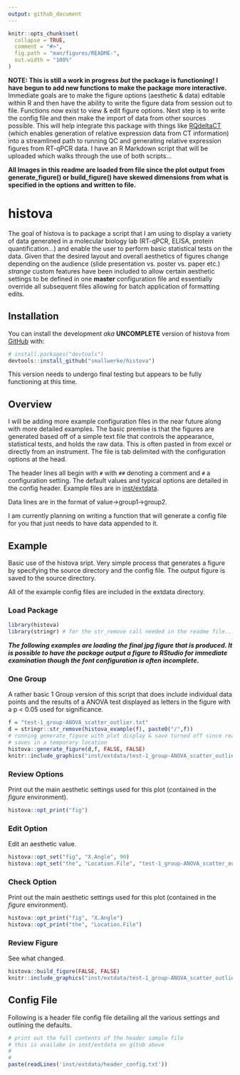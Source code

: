 ```yaml
---
output: github_document
---
```


<!-- README.md is generated from README.Rmd. Please edit that file -->

```r
knitr::opts_chunk$set(
  collapse = TRUE,
  comment = "#>",
  fig.path = "man/figures/README-",
  out.width = "100%"
)
```

**NOTE: This is still a work in progress *but* the package is functioning! I have begun to add new functions to make the package more interactive.** Immediate goals are to make the figure options (aesthetic & data) editable within R and then have the ability to write the figure data from session out to file. Functions now exist to view & edit figure options. Next step is to write the config file and then make the import of data from other sources possible. This will help integrate this package with things like [RQdeltaCT](https://github.com/Donadelnal/RQdeltaCT) (which enables generation of relative expression data from CT information) into a streamlined path to running QC and generating relative expression figures from RT-qPCR data. I have an R Markdown script that will be uploaded which walks through the use of both scripts...

**All Images in this readme are loaded from file since the plot output from generate_figure() or build_figure() have skewed dimensions from what is specified in the options and written to file.**

# histova

<!-- badges: start -->
<!-- badges: end -->

The goal of histova is to package a script that I am using to display a variety of data generated in a molecular biology lab (RT-qPCR, ELISA, protein quantification...) and enable the user to perform basic statistical tests on the data. Given that the desired layout and overall aesthetics of figures change depending on the audience (slide presentation vs. poster vs. paper etc.) *strange* custom features have been included to allow certain aesthetic settings to be defined in one **master** configuration file and essentially override all subsequent files allowing for batch application of formatting edits.

## Installation

You can install the development *aka* **UNCOMPLETE** version of histova from [GitHub](https://github.com/) with:

``` r
# install.packages("devtools")
devtools::install_github("smallwerke/histova")
```

This version needs to undergo final testing but appears to be fully functioning at this time.

## Overview

I will be adding more example configuration files in the near future along with more detailed examples. The basic premise is that the figures are generated based off of a simple text file that controls the appearance, statistical tests, and holds the raw data. This is often pasted in from excel or directly from an instrument. The file is tab delimited with the configuration options at the head. 

The header lines all begin with `#` with `##` denoting a comment and `#` a configuration setting. The default values and typical options are detailed in the config header. Example files are in [inst/extdata](https://github.com/smallwerke/histova/tree/main/inst/extdata).

Data lines are in the format of value->group1->group2.

I am currently planning on writing a function that will generate a config file for you that just needs to have data appended to it.

## Example

Basic use of the histova sript. Very simple process that generates a figure by specifying the source directory and the config file. The output figure is saved to the source directory.

All of the example config files are included in the extdata directory.

### Load Package

```r
library(histova)
library(stringr) # for the str_remove call needed in the readme file...
```

***The following examples are loading the final jpg figure that is produced. It is possible to have the package output a figure to RStudio for immediate examination though the font configuration is often incomplete.***

### One Group

A rather basic 1 Group version of this script that does include individual data points and the results of a ANOVA test displayed as letters in the figure with a p < 0.05 used for significance.

```r
f = "test-1_group-ANOVA_scatter_outlier.txt"
d = stringr::str_remove(histova_example(f), paste0("/",f))
# running generate_figure with plot display & save turned off since readme 
# saves in a temporary location
histova::generate_figure(d,f, FALSE, FALSE)
knitr::include_graphics("inst/extdata/test-1_group-ANOVA_scatter_outlier.jpg")
```

### Review Options

Print out the main aesthetic settings used for this plot (contained in the *figure* environment).

```r
histova::opt_print("fig")
```

### Edit Option

Edit an aesthetic value.

```r
histova::opt_set("fig", "X.Angle", 90)
histova::opt_set("the", "Location.File", "test-1_group-ANOVA_scatter_outlier-90.txt")
```

### Check Option

Print out the main aesthetic settings used for this plot (contained in the *figure* environment).

```r
histova::opt_print("fig", "X.Angle")
histova::opt_print("the", "Location.File")
```

### Review Figure

See what changed.

```r
histova::build_figure(FALSE, FALSE)
knitr::include_graphics("inst/extdata/test-1_group-ANOVA_scatter_outlier-90.jpg")
```

## Config File

Following is a header file config file detailing all the various settings and outlining the defaults.

```r
# print out the full contents of the header sample file
# this is availabe in inst/extdata on gitub above
#
#
paste(readLines('inst/extdata/header_config.txt')) 
```

